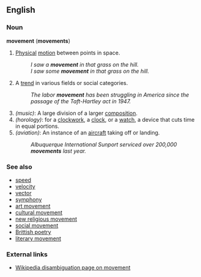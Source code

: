 ==English==

===Noun===
'''movement''' ('''movements''')
#[[Physical]] [[motion]] between points in space.
#:''I saw a '''movement''' in that grass on the hill.''
#:''I saw some '''movement''' in that grass on the hill.''
#A [[trend]] in various fields or social categories.
#:''The labor '''movement''' has been struggling in America since the passage of the Taft-Hartley act in 1947.''
#''(music)'': A large division of a larger [[composition]].
#''(horology)'': for a [[clockwork]], a [[clock]], or a [[watch]], a device that cuts time in equal portions.
#''(aviation)'': An instance of an [[aircraft]] taking off or landing.
#:''Albuquerque International Sunport serviced over 200,000 '''movements''' last year.''

===See also===
*[[speed]]
*[[velocity]]
*[[vector]]
*[[symphony]]
*[[art movement]]
*[[cultural movement]]
*[[new religious movement]]
*[[social movement]]
*[[Brittish poetry]]
*[[literary movement]]

===External links===
*[[w:movement|Wikipedia disambiguation page on movement]]